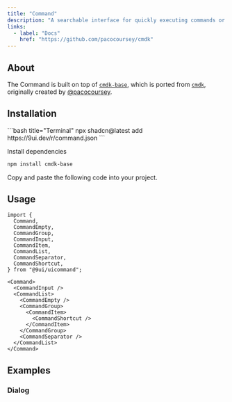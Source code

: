 ```yaml
---
title: "Command"
description: "A searchable interface for quickly executing commands or actions."
links:
  - label: "Docs"
    href: "https://github.com/pacocoursey/cmdk"
---
```


<Preview name="command-demo" />

## About

The Command is built on top of [`cmdk-base`](https://cmdk-base.vercel.app), which is ported from [`cmdk`](https://github.com/pacocoursey/cmdk), originally created by [@pacocoursey](https://x.com/pacocoursey).

## Installation

<Installation>
<div>
```bash title="Terminal"
npx shadcn@latest add https://9ui.dev/r/command.json
```
</div>

<Steps>

<Step>Install dependencies</Step>

```bash title="Terminal"
npm install cmdk-base
```

<Step>Copy and paste the following code into your project.</Step>

<Source name="command" />

</Steps>
</Installation>

## Usage

```tsx title="Imports"
import {
  Command,
  CommandEmpty,
  CommandGroup,
  CommandInput,
  CommandItem,
  CommandList,
  CommandSeparator,
  CommandShortcut,
} from "@9ui/uicommand";
```

```tsx title="Anatomy"
<Command>
  <CommandInput />
  <CommandList>
    <CommandEmpty />
    <CommandGroup>
      <CommandItem>
        <CommandShortcut />
      </CommandItem>
    </CommandGroup>
    <CommandSeparator />
  </CommandList>
</Command>
```

## Examples

### Dialog

<Preview name="command-dialog" />
